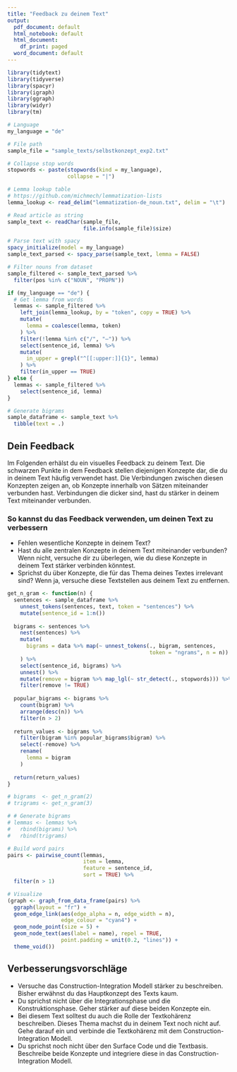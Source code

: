 ```yaml
---
title: "Feedback zu deinem Text"
output:
  pdf_document: default
  html_notebook: default
  html_document:
    df_print: paged
  word_document: default
---
```


```r
library(tidytext)
library(tidyverse)
library(spacyr)
library(igraph)
library(ggraph)
library(widyr)
library(tm)
```

```r
# Language
my_language = "de"

# File path
sample_file = "sample_texts/selbstkonzept_exp2.txt"

# Collapse stop words
stopwords <- paste(stopwords(kind = my_language), 
                   collapse = "|")

# Lemma lookup table
# https://github.com/michmech/lemmatization-lists
lemma_lookup <- read_delim("lemmatization-de_noun.txt", delim = "\t")
```


```r
# Read article as string
sample_text <- readChar(sample_file, 
                        file.info(sample_file)$size)

# Parse text with spacy
spacy_initialize(model = my_language)
sample_text_parsed <- spacy_parse(sample_text, lemma = FALSE) 
```

```r
# Filter nouns from dataset
sample_filtered <- sample_text_parsed %>% 
  filter(pos %in% c("NOUN", "PROPN"))

if (my_language == "de") {
  # Get lemma from words
  lemmas <- sample_filtered %>% 
    left_join(lemma_lookup, by = "token", copy = TRUE) %>%
    mutate(
      lemma = coalesce(lemma, token)
    ) %>%
    filter(!lemma %in% c("/", "–")) %>%
    select(sentence_id, lemma) %>%
    mutate(
      in_upper = grepl("^[[:upper:]]{1}", lemma)
    ) %>%
    filter(in_upper == TRUE)
} else {
  lemmas <- sample_filtered %>%
    select(sentence_id, lemma)
}

# Generate bigrams 
sample_dataframe <- sample_text %>%
  tibble(text = .)
```

## Dein Feedback

Im Folgenden erhälst du ein visuelles Feedback zu deinem Text. Die schwarzen Punkte in dem Feedback stellen diejenigen Konzepte dar, die du in deinem Text häufig verwendet hast. Die Verbindungen zwischen diesen Konzepten zeigen an, ob Konzepte innerhalb von Sätzen miteinander verbunden hast. Verbindungen die dicker sind, hast du stärker in deinem Text miteinander verbunden. 

### So kannst du das Feedback verwenden, um deinen Text zu verbessern

* Fehlen wesentliche Konzepte in deinem Text? 
* Hast du alle zentralen Konzepte in deinem Text miteinander verbunden? Wenn nicht, versuche dir zu überlegen, wie du diese Konzepte in deinem Text stärker verbinden könntest.
* Sprichst du über Konzepte, die für das Thema deines Textes irrelevant sind? Wenn ja, versuche diese Textstellen aus deinem Text zu entfernen.


```r
get_n_gram <- function(n) {
  sentences <- sample_dataframe %>%
    unnest_tokens(sentences, text, token = "sentences") %>% 
    mutate(sentence_id = 1:n())
  
  bigrams <- sentences %>% 
    nest(sentences) %>%
    mutate(
      bigrams = data %>% map(~ unnest_tokens(., bigram, sentences,
                                             token = "ngrams", n = n))
    ) %>%
    select(sentence_id, bigrams) %>%
    unnest() %>%
    mutate(remove = bigram %>% map_lgl(~ str_detect(., stopwords))) %>%
    filter(remove != TRUE)
  
  popular_bigrams <- bigrams %>%
    count(bigram) %>% 
    arrange(desc(n)) %>%
    filter(n > 2)
  
  return_values <- bigrams %>%
    filter(bigram %in% popular_bigrams$bigram) %>%
    select(-remove) %>%
    rename(
      lemma = bigram
    )
  
  return(return_values)
}

# bigrams  <- get_n_gram(2)
# trigrams <- get_n_gram(3)

# # Generate bigrams 
# lemmas <- lemmas %>%
#   rbind(bigrams) %>%
#   rbind(trigrams)
```


```r
# Build word pairs
pairs <- pairwise_count(lemmas, 
                        item = lemma, 
                        feature = sentence_id, 
                        sort = TRUE) %>%
  filter(n > 1)

# Visualize
(graph <- graph_from_data_frame(pairs) %>%
  ggraph(layout = "fr") +
  geom_edge_link(aes(edge_alpha = n, edge_width = n), 
                 edge_colour = "cyan4") +
  geom_node_point(size = 5) +
  geom_node_text(aes(label = name), repel = TRUE, 
                 point.padding = unit(0.2, "lines")) +
  theme_void())
```

## Verbesserungsvorschläge

* Versuche das Construction-Integration Modell stärker zu beschreiben. Bisher erwähnst du das Hauptkonzept des Texts kaum.
* Du sprichst nicht über die Integrationsphase und die Konstruktionsphase. Geher stärker auf diese beiden Konzepte ein. 
* Bei diesem Text solltest du auch die Rolle der Textkohärenz beschreiben. Dieses Thema machst du in deinem Text noch nicht auf. Gehe darauf ein und verbinde die Textkohärenz mit dem Construction-Integration Modell.
* Du sprichst noch nicht über den Surface Code und die Textbasis. Beschreibe beide Konzepte und integriere diese in das Construction-Integration Modell. 


